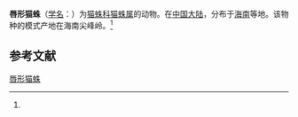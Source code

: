{{Speciesbox
| name = 唇形猫蛛
| status = 
| status_system = 
| image = 
| genus = Oxyopes
| species = labialis
| authority = (Song, 1991)<ref name='id14172'>{{cite web| url =http://www.bioinfo.cn/db05/BjdwSpecies.php?action=view&id=14172| title =唇形猫蛛| work =《中国动物物种编目数据库》| publisher =中国科学院微生物研究所| author =中国科学院动物研究所| accessdate =2009-04-28| deadurl =yes| archiveurl =https://web.archive.org/web/20160305035659/http://www.bioinfo.cn/db05/BjdwSpecies.php?action=view&id=14172| archivedate =2016-03-05}}</ref>
}}

'''唇形猫蛛'''（[[学名|学名]]：{{lang|la|''Oxyopes labialis''}}）为[[猫蛛科|猫蛛科]][[猫蛛属|猫蛛属]]的动物。在[[中国大陆|中国大陆]]，分布于[[海南|海南]]等地。该物种的模式产地在海南尖峰岭。<ref name='id14172'/>

== 参考文献 ==
{{reflist}}

{{Wikispecies|Oxyopes labialis}}

[[Category:猫蛛属|唇形猫蛛]]


{{蜘蛛小作品}}